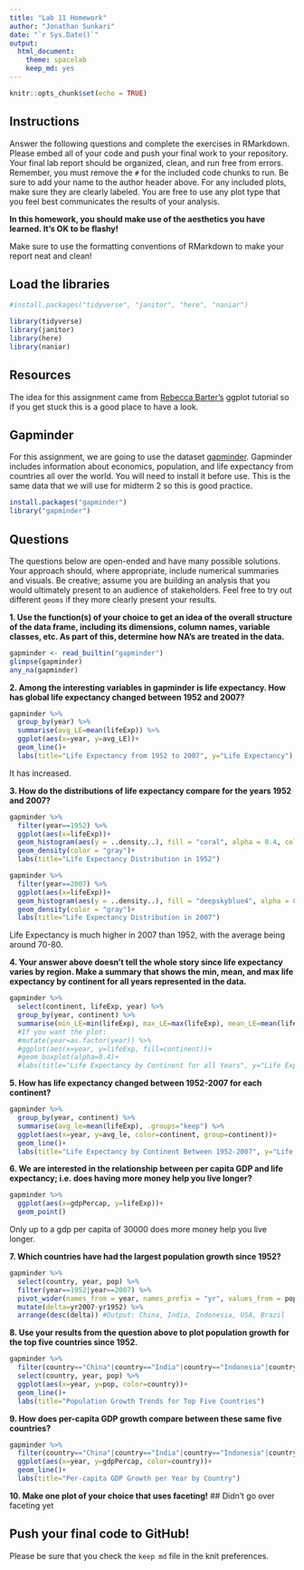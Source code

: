 ```yaml
---
title: "Lab 11 Homework"
author: "Jonathan Sunkari"
date: "`r Sys.Date()`"
output:
  html_document: 
    theme: spacelab
    keep_md: yes
---
```


```r
knitr::opts_chunk$set(echo = TRUE)
```

## Instructions
Answer the following questions and complete the exercises in RMarkdown. Please embed all of your code and push your final work to your repository. Your final lab report should be organized, clean, and run free from errors. Remember, you must remove the `#` for the included code chunks to run. Be sure to add your name to the author header above. For any included plots, make sure they are clearly labeled. You are free to use any plot type that you feel best communicates the results of your analysis.  

**In this homework, you should make use of the aesthetics you have learned. It's OK to be flashy!**

Make sure to use the formatting conventions of RMarkdown to make your report neat and clean!  

## Load the libraries
```r
#install.packages("tidyverse", "janitor", "here", "naniar")

library(tidyverse)
library(janitor)
library(here)
library(naniar)
``` 

## Resources
The idea for this assignment came from [Rebecca Barter's](http://www.rebeccabarter.com/blog/2017-11-17-ggplot2_tutorial/) ggplot tutorial so if you get stuck this is a good place to have a look.  

## Gapminder
For this assignment, we are going to use the dataset [gapminder](https://cran.r-project.org/web/packages/gapminder/index.html). Gapminder includes information about economics, population, and life expectancy from countries all over the world. You will need to install it before use. This is the same data that we will use for midterm 2 so this is good practice.
```r
install.packages("gapminder")
library("gapminder")
```

## Questions
The questions below are open-ended and have many possible solutions. Your approach should, where appropriate, include numerical summaries and visuals. Be creative; assume you are building an analysis that you would ultimately present to an audience of stakeholders. Feel free to try out different `geoms` if they more clearly present your results.  

**1. Use the function(s) of your choice to get an idea of the overall structure of the data frame, including its dimensions, column names, variable classes, etc. As part of this, determine how NA's are treated in the data.**  
```r
gapminder <- read_builtin("gapminder")
glimpse(gapminder)
any_na(gapminder)

```

**2. Among the interesting variables in gapminder is life expectancy. How has global life expectancy changed between 1952 and 2007?**
```r
gapminder %>%
  group_by(year) %>%
  summarise(avg_LE=mean(lifeExp)) %>%
  ggplot(aes(x=year, y=avg_LE))+
  geom_line()+
  labs(title="Life Expectancy from 1952 to 2007", y="Life Expectancy")
```
It has increased. 

**3. How do the distributions of life expectancy compare for the years 1952 and 2007?**
```r
gapminder %>%
  filter(year==1952) %>%
  ggplot(aes(x=lifeExp))+
  geom_histogram(aes(y = ..density..), fill = "coral", alpha = 0.4, color = "black")+
  geom_density(color = "gray")+
  labs(title="Life Expectancy Distribution in 1952")
```


```r
gapminder %>%
  filter(year==2007) %>%
  ggplot(aes(x=lifeExp))+
  geom_histogram(aes(y = ..density..), fill = "deepskyblue4", alpha = 0.4, color = "black")+
  geom_density(color = "gray")+
  labs(title="Life Expectancy Distribution in 2007")
```
Life Expectancy is much higher in 2007 than 1952, with the average being around 70-80. 

**4. Your answer above doesn't tell the whole story since life expectancy varies by region. Make a summary that shows the min, mean, and max life expectancy by continent for all years represented in the data.**
```r
gapminder %>%
  select(continent, lifeExp, year) %>%
  group_by(year, continent) %>%
  summarise(min_LE=min(lifeExp), max_LE=max(lifeExp), mean_LE=mean(lifeExp), .groups = "keep")
  #If you want the plot:
  #mutate(year=as.factor(year)) %>%
  #ggplot(aes(x=year, y=lifeExp, fill=continent))+
  #geom_boxplot(alpha=0.4)+
  #labs(title="Life Expectancy by Continent for all Years", y="Life Expectancy")
```


**5. How has life expectancy changed between 1952-2007 for each continent?**
```r
gapminder %>%
  group_by(year, continent) %>%
  summarise(avg_le=mean(lifeExp), .groups="keep") %>%
  ggplot(aes(x=year, y=avg_le, color=continent, group=continent))+
  geom_line()+
  labs(title="Life Expectancy by Continent Between 1952-2007", y="Life Expectancy")
```


**6. We are interested in the relationship between per capita GDP and life expectancy; i.e. does having more money help you live longer?**
```r
gapminder %>%
  ggplot(aes(x=gdpPercap, y=lifeExp))+
  geom_point()
```
Only up to a gdp per capita of 30000 does more money help you live longer.

**7. Which countries have had the largest population growth since 1952?**
```r
gapminder %>%
  select(country, year, pop) %>%
  filter(year==1952|year==2007) %>%
  pivot_wider(names_from = year, names_prefix = "yr", values_from = pop) %>%
  mutate(delta=yr2007-yr1952) %>%
  arrange(desc(delta)) #Output: China, India, Indonesia, USA, Brazil

```


**8. Use your results from the question above to plot population growth for the top five countries since 1952.**
```r
gapminder %>%
  filter(country=="China"|country=="India"|country=="Indonesia"|country=="United States"|country=="Brazil") %>%
  select(country, year, pop) %>%
  ggplot(aes(x=year, y=pop, color=country))+
  geom_line()+
  labs(title="Population Growth Trends for Top Five Countries")
```


**9. How does per-capita GDP growth compare between these same five countries?**
```r
gapminder %>%
  filter(country=="China"|country=="India"|country=="Indonesia"|country=="United States"|country=="Brazil") %>%
  ggplot(aes(x=year, y=gdpPercap, color=country))+
  geom_line()+
  labs(title="Per-capita GDP Growth per Year by Country")
```


**10. Make one plot of your choice that uses faceting!**
## Didn't go over faceting yet

## Push your final code to GitHub!
Please be sure that you check the `keep md` file in the knit preferences. 
